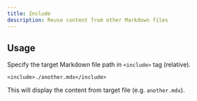 ```yaml
---
title: Include
description: Reuse content from other Markdown files
---
```


## Usage

Specify the target Markdown file path in `<include>` tag (relative).

```mdx title="page.mdx"
<include>./another.mdx</include>
```

This will display the content from target file (e.g. `another.mdx`).

